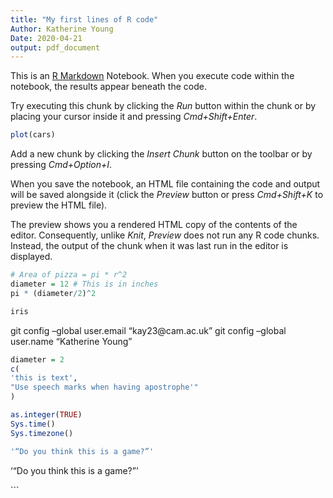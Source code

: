 ```yaml
---
title: "My first lines of R code"
Author: Katherine Young 
Date: 2020-04-21
output: pdf_document 
---
```


This is an [R Markdown](http://rmarkdown.rstudio.com) Notebook. When you execute code within the notebook, the results appear beneath the code. 

Try executing this chunk by clicking the *Run* button within the chunk or by placing your cursor inside it and pressing *Cmd+Shift+Enter*. 

```r
plot(cars)
```

Add a new chunk by clicking the *Insert Chunk* button on the toolbar or by pressing *Cmd+Option+I*.

When you save the notebook, an HTML file containing the code and output will be saved alongside it (click the *Preview* button or press *Cmd+Shift+K* to preview the HTML file). 

The preview shows you a rendered HTML copy of the contents of the editor. Consequently, unlike *Knit*, *Preview* does not run any R code chunks. Instead, the output of the chunk when it was last run in the editor is displayed.

```r
# Area of pizza = pi * r^2
diameter = 12 # This is in inches
pi * (diameter/2)^2
```


```r
iris
```

  git config --global user.email "kay23@cam.ac.uk"
  git config --global user.name "Katherine Young"
  
  
```r
diameter = 2
c(
'this is text',
"Use speech marks when having apostrophe'"
)


```
  
  
  
  
```r
as.integer(TRUE)
Sys.time()
Sys.timezone()

'“Do you think this is a game?”'

```



'“Do you think this is a game?”'

```
 
  
  
  
  
  
  
  
  
  
